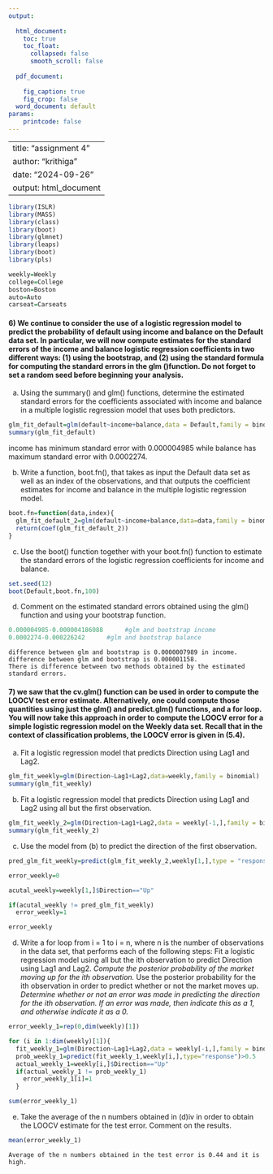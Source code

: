 ---
output:
  
  html_document:
    toc: true
    toc_float:
      collapsed: false
      smooth_scroll: false
        
  pdf_document:
    
    fig_caption: true
    fig_crop: false
  word_document: default
params:
    printcode: false
---
---
title: "assignment 4"
author: "krithiga"
date: "2024-09-26"
output: html_document
---


```{r}
library(ISLR)
library(MASS)
library(class)
library(boot)
library(glmnet)
library(leaps)
library(boot)
library(pls)
```


```{r}
weekly=Weekly
college=College
boston=Boston
auto=Auto
carseat=Carseats
```

#### 6) We continue to consider the use of a logistic regression model to predict the probability of default using income and balance on the Default data set. In particular, we will now compute estimates for the standard errors of the income and balance logistic regression coefficients in two different ways: (1) using the bootstrap, and (2) using the standard formula for computing the standard errors in the glm ()function. Do not forget to set a random seed before beginning your analysis.

a) Using the summary() and glm() functions, determine the estimated standard errors for the coefficients associated with income and balance in a multiple logistic regression model that uses both predictors.

```{r}
glm_fit_default=glm(default~income+balance,data = Default,family = binomial)
summary(glm_fit_default)
```

 income has minimum standard error with 0.000004985 while balance has maximum standard error with 0.0002274.
 
 
b) Write a function, boot.fn(), that takes as input the Default data set as well as an index of the observations, and that outputs the coefficient estimates for income and balance in the multiple logistic regression model.


```{r}
boot.fn=function(data,index){
  glm_fit_default_2=glm(default~income+balance,data=data,family = binomial,subset = index)
  return(coef(glm_fit_default_2))
}
```

c) Use the boot() function together with your boot.fn() function to estimate the standard errors of the logistic regression coefficients for income and balance.

```{r}
set.seed(12)
boot(Default,boot.fn,100)
```

d) Comment on the estimated standard errors obtained using the glm() function and using your bootstrap function.

```{r}
0.000004985-0.000004186088      #glm and bootstrap income
0.0002274-0.000226242      #glm and bootstrap balance
```

    difference between glm and bootstrap is 0.0000007989 in income.
    difference between glm and bootstrap is 0.000001158.
    There is difference between two methods obtained by the estimated standard errors.
    
#### 7) we saw that the cv.glm() function can be used in order to compute the LOOCV test error estimate. Alternatively, one could compute those quantities using just the glm() and predict.glm() functions, and a for loop. You will now take this approach in order to compute the LOOCV error for a simple logistic regression model on the Weekly data set. Recall that in the context of classification problems, the LOOCV error is given in (5.4).

a) Fit a logistic regression model that predicts Direction using Lag1 and Lag2.

```{r}
glm_fit_weekly=glm(Direction~Lag1+Lag2,data=weekly,family = binomial)
summary(glm_fit_weekly)
```
b) Fit a logistic regression model that predicts Direction using Lag1 and Lag2 using all but the first observation.

```{r}
glm_fit_weekly_2=glm(Direction~Lag1+Lag2,data = weekly[-1,],family = binomial)
summary(glm_fit_weekly_2)
```

c) Use the model from (b) to predict the direction of the first observation.

```{r}
pred_glm_fit_weekly=predict(glm_fit_weekly_2,weekly[1,],type = "response")>0.5
```

```{r}
error_weekly=0
```

```{r}
acutal_weekly=weekly[1,]$Direction=="Up"
```

```{r}
if(acutal_weekly != pred_glm_fit_weekly)
  error_weekly=1

error_weekly
```

d) Write a for loop from i = 1 to i = n, where n is the number of observations in the data set, that performs each of the following steps:
   Fit a logistic regression model using all but the ith observation to predict Direction using Lag1 and Lag2. *
   Compute the posterior probability of the market moving up for the ith observation. *
   Use the posterior probability for the ith observation in order to predict whether or not the market moves up. *
   Determine whether or not an error was made in predicting the direction for the ith observation. If an error was made, then indicate this as a 1, and otherwise indicate it as a 0. *
   
```{r}
error_weekly_1=rep(0,dim(weekly)[1])


```

```{r}
for (i in 1:dim(weekly)[1]){
  fit_weekly_1=glm(Direction~Lag1+Lag2,data = weekly[-i,],family = binomial)
  prob_weekly_1=predict(fit_weekly_1,weekly[i,],type="response")>0.5
  actual_weekly_1=weekly[i,]$Direction=="Up"
  if(actual_weekly_1 != prob_weekly_1)
    error_weekly_1[i]=1
  }
```

```{r}
sum(error_weekly_1)
```

e) Take the average of the n numbers obtained in (d)iv in order to obtain the LOOCV estimate for the test error. Comment on the results.

```{r}
mean(error_weekly_1)
```
    Average of the n numbers obtained in the test error is 0.44 and it is high.
    
    